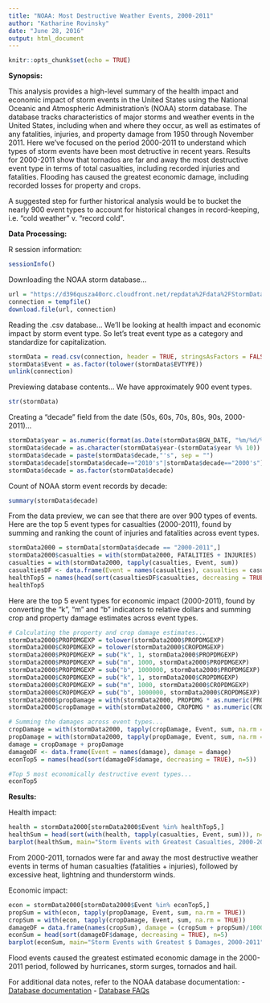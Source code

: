 ```yaml
---
title: "NOAA: Most Destructive Weather Events, 2000-2011"
author: "Katharine Rovinsky"
date: "June 28, 2016"
output: html_document
---
```


```r
knitr::opts_chunk$set(echo = TRUE)
```

**Synopsis:**

This analysis provides a high-level summary of the health impact and economic impact of storm events in the United States using the National Oceanic and Atmospheric Administration's (NOAA) storm database. The database tracks characteristics of major storms and weather events in the United States, including when and where they occur, as well as estimates of any fatalities, injuries, and property damage from 1950 through November 2011. Here we've focused on the period 2000-2011 to understand which types of storm events have been most detructive in recent years. Results for 2000-2011 show that tornados are far and away the most destructive event type in terms of total casualties, including recorded injuries and fatalities. Flooding has caused the greatest economic damage, including recorded losses for property and crops.

A suggested step for further historical analysis would be to bucket the nearly 900 event types to account for historical changes in record-keeping, i.e. "cold weather" v. "record cold". 

**Data Processing:**

R session information:
```r
sessionInfo()
```

Downloading the NOAA storm database...
```r
url = "https://d396qusza40orc.cloudfront.net/repdata%2Fdata%2FStormData.csv.bz2"
connection = tempfile()
download.file(url, connection)
```

Reading the .csv database... We'll be looking at health impact and economic impact by storm event type. So let's treat event type as a category and standardize for capitalization.
```r
stormData = read.csv(connection, header = TRUE, stringsAsFactors = FALSE, na.strings = "")
stormData$Event = as.factor(tolower(stormData$EVTYPE))
unlink(connection)
```

Previewing database contents... We have approximately 900 event types.
```r
str(stormData)
```

Creating a "decade" field from the date (50s, 60s, 70s, 80s, 90s, 2000-2011)...
```r
stormData$year = as.numeric(format(as.Date(stormData$BGN_DATE, "%m/%d/%Y "), "%Y"))
stormData$decade = as.character(stormData$year-(stormData$year %% 10))
stormData$decade = paste(stormData$decade,"'s", sep = "")
stormData$decade[stormData$decade=="2010's"|stormData$decade=="2000's"] = "2000-2011"
stormData$decade = as.factor(stormData$decade)
```                                 

Count of NOAA storm event records by decade:
```r
summary(stormData$decade)
```

From the data preview, we can see that there are over 900 types of events. Here are the top 5 event types for casualties (2000-2011), found by summing and ranking the count of injuries and fatalities across event types.
```r
stormData2000 = stormData[stormData$decade == "2000-2011",]
stormData2000$casualties = with(stormData2000, FATALITIES + INJURIES)
casualties = with(stormData2000, tapply(casualties, Event, sum))
casualtiesDF <- data.frame(Event = names(casualties), casualties = casualties)
healthTop5 = names(head(sort(casualtiesDF$casualties, decreasing = TRUE), n=5))
healthTop5
```

Here are the top 5 event types for economic impact (2000-2011), found by converting the "k", "m" and "b" indicators to relative dollars and summing crop and property damage estimates  across event types. 
```r
# Calculating the property and crop damage estimates...
stormData2000$PROPDMGEXP = tolower(stormData2000$PROPDMGEXP)
stormData2000$CROPDMGEXP = tolower(stormData2000$CROPDMGEXP)
stormData2000$PROPDMGEXP = sub("k", 1, stormData2000$PROPDMGEXP)
stormData2000$PROPDMGEXP = sub("m", 1000, stormData2000$PROPDMGEXP)
stormData2000$PROPDMGEXP = sub("b", 1000000, stormData2000$PROPDMGEXP)
stormData2000$CROPDMGEXP = sub("k", 1, stormData2000$CROPDMGEXP)
stormData2000$CROPDMGEXP = sub("m", 1000, stormData2000$CROPDMGEXP)
stormData2000$CROPDMGEXP = sub("b", 1000000, stormData2000$CROPDMGEXP)
stormData2000$propDamage = with(stormData2000, PROPDMG * as.numeric(PROPDMGEXP))
stormData2000$cropDamage = with(stormData2000, CROPDMG * as.numeric(CROPDMGEXP))

# Summing the damages across event types...
cropDamage = with(stormData2000, tapply(cropDamage, Event, sum, na.rm = TRUE))
propDamage = with(stormData2000, tapply(propDamage, Event, sum, na.rm = TRUE))
damage = cropDamage + propDamage
damageDF <- data.frame(Event = names(damage), damage = damage)
econTop5 = names(head(sort(damageDF$damage, decreasing = TRUE), n=5))

#Top 5 most economically destructive event types...
econTop5
```

**Results:**

Health impact:
```r
health = stormData2000[stormData2000$Event %in% healthTop5,]
healthSum = head(sort(with(health, tapply(casualties, Event, sum))), n=5)
barplot(healthSum, main="Storm Events with Greatest Casualties, 2000-2011", ylab="Total Casualties (fatalities + injuries)", col = "darkblue")
```
From 2000-2011, tornados were far and away the most destructive weather events in terms of human casualties (fatalities + injuries), followed by excessive heat, lightning and thunderstorm winds.


Economic impact:
```r
econ = stormData2000[stormData2000$Event %in% econTop5,]
propSum = with(econ, tapply(propDamage, Event, sum, na.rm = TRUE))
cropSum = with(econ, tapply(cropDamage, Event, sum, na.rm = TRUE))
damageDF = data.frame(names(cropSum), damage = (cropSum + propSum)/1000)
econSum = head(sort(damageDF$damage, decreasing = TRUE), n=5)
barplot(econSum, main="Storm Events with Greatest $ Damages, 2000-2011", ylab="$Million's in damage to property and crops", col = "darkblue")
```
Flood events caused the greatest estimated economic damage in the 2000-2011 period, followed by hurricanes, storm surges, tornados and hail.




For additional data notes, refer to the NOAA database documentation:
- [Database documentation](https://d396qusza40orc.cloudfront.net/repdata%2Fpeer2_doc%2Fpd01016005curr.pdf)
- [Database FAQs](https://d396qusza40orc.cloudfront.net/repdata%2Fpeer2_doc%2FNCDC%20Storm%20Events-FAQ%20Page.pdf)
